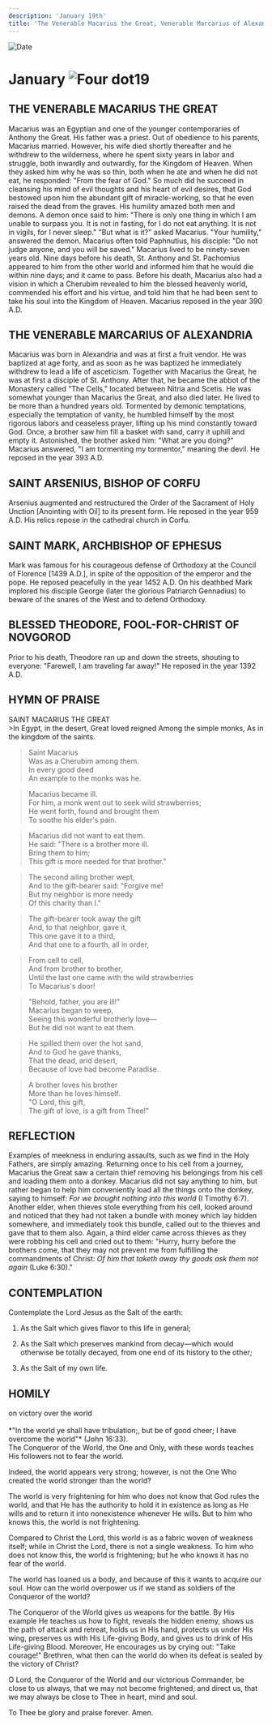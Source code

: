 ```yaml
---
description: 'January 19th'
title: 'The Venerable Macarius the Great, Venerable Marcarius of Alexandria, St. Arenius, Bishop of Corfu, St. Mark, Archbishop of Ephesus, Blessed Theodore, Fool-for-Christ of Novgorod'
---
```


<CustomPaginator />
<RunningHead />

<Image src="/title-imprint.png" height={68} width={50} alt="Date" className="title-imprint"/>

# <div id="date">January <Image className="four-dot" src="/four-dot.png" height={15} width={15} alt="Four dot" />19</div>

## THE VENERABLE MACARIUS THE GREAT

Macarius was an Egyptian and one of the younger contemporaries of Anthony the Great. His father was a priest. Out of obedience to his parents, Macarius married. However, his wife died shortly thereafter and he withdrew to the wilderness, where he spent sixty years in labor and struggle, both inwardly and outwardly, for the Kingdom of Heaven. When they asked him why he was so thin, both when he ate and when he did not eat, he responded: "From the fear of God." So much did he succeed in cleansing his mind of evil thoughts and his heart of evil desires, that God bestowed upon him the abundant gift of miracle-working, so that he even raised the dead from the graves. His humility amazed both men and demons. A demon once said to him: "There is only one thing in which I am unable to surpass you. It is not in fasting, for I do not eat anything. It is not in vigils, for I never sleep." "But what is it?" asked Macarius. "Your humility," answered the demon. Macarius often told Paphnutius, his disciple: "Do not judge anyone, and you will be saved." Macarius lived to be ninety-seven years old. Nine days before his death, St. Anthony and St. Pachomius appeared to him from the other world and informed him that he would die within nine days; and it came to pass. Before his death, Macarius also had a vision in which a Cherubim revealed to him the blessed heavenly world, commended his effort and his virtue, and told him that he had been sent to take his soul into the Kingdom of Heaven. Macarius reposed in the year 390 A.D.

## THE VENERABLE MARCARIUS OF ALEXANDRIA

Macarius was born in Alexandria and was at first a fruit vendor. He was baptized at age forty, and as soon as he was baptized he immediately withdrew to lead a life of asceticism. Together with Macarius the Great, he was at first a disciple of St. Anthony. After that, he became the abbot of the Monastery called "The Cells," located between Nitria and Scetis. He was somewhat younger than Macarius the Great, and also died later. He lived to be more than a hundred years old. Tormented by demonic temptations, especially the temptation of vanity, he humbled himself by the most rigorous labors and ceaseless prayer, lifting up his mind constantly toward God. Once, a brother saw him fill a basket with sand, carry it uphill and empty it. Astonished, the brother asked him: "What are you doing?" Macarius answered, "I am tormenting my tormentor," meaning the devil. He reposed in the year 393 A.D.

## SAINT ARSENIUS, BISHOP OF CORFU

Arsenius augmented and restructured the Order of the Sacrament of Holy Unction [Anointing with Oil] to its present form. He reposed in the year 959 A.D. His relics repose in the cathedral church in Corfu.

## SAINT MARK, ARCHBISHOP OF EPHESUS

Mark was famous for his courageous defense of Orthodoxy at the Council of Florence [1439 A.D.], in spite of the opposition of the emperor and the pope. He reposed peacefully in the year 1452 A.D. On his deathbed Mark implored his disciple George (later the glorious Patriarch Gennadius) to beware of the snares of the West and to defend Orthodoxy.

## BLESSED THEODORE, FOOL-FOR-CHRIST OF NOVGOROD

Prior to his death, Theodore ran up and down the streets, shouting to everyone: "Farewell, I am traveling far away!" He reposed in the year 1392 A.D.



## HYMN OF PRAISE
<div style={{textAlign:'center', color:'crimson', fontWeight:'bold'}}>
SAINT MACARIUS THE GREAT
</div>
>In Egypt, in the desert,  
Great loved reigned  
Among the simple monks,  
As in the kingdom of the saints.  

>Saint Macarius  
Was as a Cherubim among them.  
In every good deed  
An example to the monks was he.  

>Macarius became ill.  
For him, a monk went out to seek wild strawberries;  
He went forth, found and brought them  
To soothe his elder's pain.  

>Macarius did not want to eat them.  
He said: "There is a brother more ill.  
Bring them to him;  
This gift is more needed for that brother."  

>The second ailing brother wept,  
And to the gift-bearer said: "Forgive me!  
But my neighbor is more needy  
Of this charity than I."  

>The gift-bearer took away the gift  
And, to that neighbor, gave it,  
This one gave it to a third,  
And that one to a fourth, all in order,  

>From cell to cell,  
And from brother to brother,  
Until the last one came with the wild strawberries  
To Macarius's door!  

>"Behold, father, you are ill!"  
Macarius began to weep,  
Seeing this wonderful brotherly love—  
But he did not want to eat them.  

>He spilled them over the hot sand,  
And to God he gave thanks,  
That the dead, arid desert,  
Because of love had become Paradise.  

>A brother loves his brother  
More than he loves himself.  
"O Lord, this gift,  
The gift of love, is a gift from Thee!"  


## REFLECTION

Examples of meekness in enduring assaults, such as we find in the Holy Fathers, are simply amazing. Returning once to his cell from a journey, Macarius the Great saw a certain thief removing his belongings from his cell and loading them onto a donkey. Macarius did not say anything to him, but rather began to help him conveniently load all the things onto the donkey, saying to himself: *For we brought nothing into this world* (I Timothy 6:7). Another elder, when thieves stole everything from his cell, looked around and noticed that they had not taken a bundle with money which lay hidden somewhere, and immediately took this bundle, called out to the thieves and gave that to them also. Again, a third elder came across thieves as they were robbing his cell and cried out to them: "Hurry, hurry before the brothers come, that they may not prevent me from fulfilling the commandments of Christ: *Of him that taketh away thy goods ask them not again* (Luke 6:30)."


## CONTEMPLATION
 

Contemplate the Lord Jesus as the Salt of the earth:

1. As the Salt which gives flavor to this life in general;

2. As the Salt which preserves mankind from decay—which would otherwise be totally decayed, from one end of its history to the other;

3. As the Salt of my own life.



## HOMILY
<div style={{textAlign:'center', color:'crimson', fontWeight:'bold'}}>
on victory over the world
</div><br /><div style={{textAlign:'right'}}>
*"In the world ye shall have tribulation;, but be of good cheer; I have overcome the world"* (John 16:33).
</div>
The Conqueror of the World, the One and Only, with these words teaches His followers not to fear the world.

Indeed, the world appears very strong; however, is not the One Who created the world stronger than the world?

The world is very frightening for him who does not know that God rules the world, and that He has the authority to hold it in existence as long as He wills and to return it into nonexistence whenever He wills. But to him who knows this, the world is not frightening.

Compared to Christ the Lord, this world is as a fabric woven of weakness itself; while in Christ the Lord, there is not a single weakness. To him who does not know this, the world is frightening; but he who knows it has no fear of the world.

The world has loaned us a body, and because of this it wants to acquire our soul. How can the world overpower us if we stand as soldiers of the Conqueror of the world?

The Conqueror of the World gives us weapons for the battle. By His example He teaches us how to fight, reveals the hidden enemy, shows us the path of attack and retreat, holds us in His hand, protects us under His wing, preserves us with His Life-giving Body, and gives us to drink of His Life-giving Blood. Moreover, He encourages us by crying out: "Take courage!" Brethren, what then can the world do when its defeat is sealed by the victory of Christ?

O Lord, the Conqueror of the World and our victorious Commander, be close to us always, that we may not become frightened; and direct us, that we may always be close to Thee in heart, mind and soul.

To Thee be glory and praise forever. Amen.